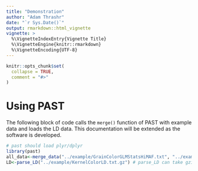 ```yaml
---
title: "Demonstration"
author: "Adam Thrashr"
date: "`r Sys.Date()`"
output: rmarkdown::html_vignette
vignette: >
  %\VignetteIndexEntry{Vignette Title}
  %\VignetteEngine{knitr::rmarkdown}
  %\VignetteEncoding{UTF-8}
---
```


```r
knitr::opts_chunk$set(
  collapse = TRUE,
  comment = "#>"
)
```

# Using PAST

The following block of code calls the `merge()` function of PAST with example data and loads the LD data. This documentation will be extended as the software is developed.

```r
# past should load plyr/dplyr
library(past)
all_data<-merge_data("../example/GrainColorGLMStatsHiMAF.txt", "../example/GrainColorGLMAllEffHiMAF.txt")
LD<-parse_LD("../example/KernelColorLD.txt.gz") # parse_LD can take gzip-compressed files or plain text
```
